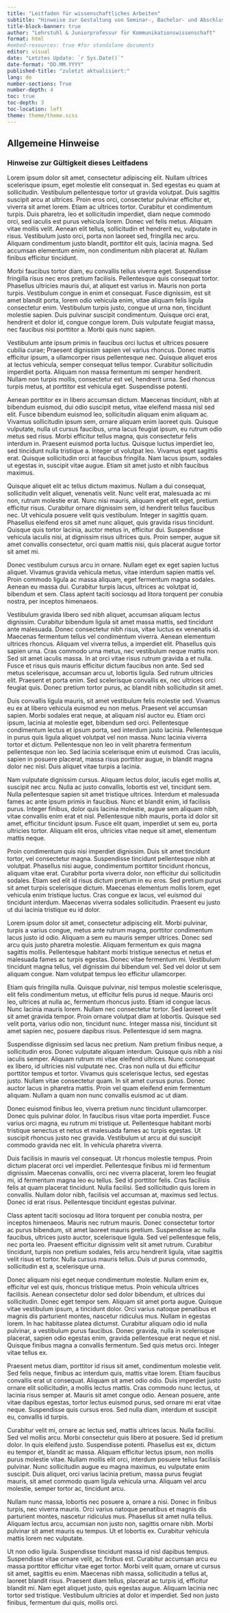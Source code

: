 ```yaml
---
title: "Leitfaden für wissenschaftliches Arbeiten"
subtitle: "Hinweise zur Gestaltung von Seminar-, Bachelor- und Abschlussarbeiten an Lehrstuhl & Juniorprofessur für Kommunikationswissenschaft"
title-block-banner: true
author: "Lehrstuhl & Juniorprofessur für Kommunikationswissenschaft"
format: html
#embed-resources: true #for standalone documents
editor: visual
date: "Letztes Update: `r Sys.Date()`"
date-format: "DD.MM.YYYY"
published-title: "zuletzt aktualisiert:"
lang: de
number-sections: True
number-depth: 4
toc: true
toc-depth: 3
toc-location: left
theme: theme/theme.scss
---
```


## Allgemeine Hinweise

### Hinweise zur Gültigkeit dieses Leitfadens

Lorem ipsum dolor sit amet, consectetur adipiscing elit. Nullam ultrices scelerisque ipsum, eget molestie elit consequat in. Sed egestas eu quam at sollicitudin. Vestibulum pellentesque tortor ut gravida volutpat. Duis sagittis suscipit arcu at ultrices. Proin eros orci, consectetur pulvinar efficitur et, viverra sit amet lorem. Etiam ac ultrices tortor. Curabitur et condimentum turpis. Duis pharetra, leo et sollicitudin imperdiet, diam neque commodo orci, sed iaculis est purus vehicula lorem. Donec vel felis metus. Aliquam vitae mollis velit. Aenean elit tellus, sollicitudin et hendrerit eu, vulputate in risus. Vestibulum justo orci, porta non laoreet sed, fringilla nec arcu. Aliquam condimentum justo blandit, porttitor elit quis, lacinia magna. Sed accumsan elementum enim, non condimentum nibh placerat at. Nullam finibus efficitur tincidunt.

Morbi faucibus tortor diam, eu convallis tellus viverra eget. Suspendisse fringilla risus nec eros pretium facilisis. Pellentesque quis consequat tortor. Phasellus ultricies mauris dui, at aliquet est varius in. Mauris non porta turpis. Vestibulum congue in enim et consequat. Fusce dignissim, est sit amet blandit porta, lorem odio vehicula enim, vitae aliquam felis ligula consectetur enim. Vestibulum turpis justo, congue ut urna non, tincidunt molestie sapien. Duis pulvinar suscipit condimentum. Quisque orci erat, hendrerit et dolor id, congue congue lorem. Duis vulputate feugiat massa, nec faucibus nisi porttitor a. Morbi quis nunc sapien.

Vestibulum ante ipsum primis in faucibus orci luctus et ultrices posuere cubilia curae; Praesent dignissim sapien vel varius rhoncus. Donec mattis efficitur ipsum, a ullamcorper risus pellentesque nec. Quisque aliquet eros at lectus vehicula, semper consequat tellus tempor. Curabitur sollicitudin imperdiet porta. Aliquam non massa fermentum mi semper hendrerit. Nullam non turpis mollis, consectetur est vel, hendrerit urna. Sed rhoncus turpis metus, at porttitor est vehicula eget. Suspendisse potenti.

Aenean porttitor ex in libero accumsan dictum. Maecenas tincidunt, nibh at bibendum euismod, dui odio suscipit metus, vitae eleifend massa nisl sed elit. Fusce bibendum euismod leo, sollicitudin aliquam enim aliquam ac. Vivamus sollicitudin ipsum sem, ornare aliquam enim laoreet quis. Quisque vulputate, nulla ut cursus faucibus, urna lacus feugiat ipsum, eu rutrum odio metus sed risus. Morbi efficitur tellus magna, quis consectetur felis interdum in. Praesent euismod porta luctus. Quisque luctus imperdiet leo, sed tincidunt nulla tristique a. Integer ut volutpat leo. Vivamus eget sagittis erat. Quisque sollicitudin orci at faucibus fringilla. Nam lacus ipsum, sodales ut egestas in, suscipit vitae augue. Etiam sit amet justo et nibh faucibus maximus.

Quisque aliquet elit ac tellus dictum maximus. Nullam a dui consequat, sollicitudin velit aliquet, venenatis velit. Nunc velit erat, malesuada ac mi non, rutrum molestie erat. Nunc nisi mauris, aliquam eget elit eget, pretium efficitur risus. Curabitur ornare dignissim sem, id hendrerit tellus faucibus nec. Ut vehicula posuere velit quis vestibulum. Integer in sagittis quam. Phasellus eleifend eros sit amet nunc aliquet, quis gravida risus tincidunt. Quisque quis tortor lacinia, auctor metus in, efficitur dui. Suspendisse vehicula iaculis nisi, at dignissim risus ultrices quis. Proin semper, augue sit amet convallis consectetur, orci quam mattis nisi, quis placerat augue tortor sit amet mi.

Donec vestibulum cursus arcu in ornare. Nullam eget ex eget sapien luctus aliquet. Vivamus gravida vehicula metus, vitae interdum sapien mattis vel. Proin commodo ligula ac massa aliquam, eget fermentum magna sodales. Aenean eu massa dui. Curabitur turpis lacus, ultrices ac volutpat id, bibendum et sem. Class aptent taciti sociosqu ad litora torquent per conubia nostra, per inceptos himenaeos.

Vestibulum gravida libero sed nibh aliquet, accumsan aliquam lectus dignissim. Curabitur bibendum ligula sit amet massa mattis, sed tincidunt ante malesuada. Donec consectetur nibh risus, vitae luctus ex venenatis id. Maecenas fermentum tellus vel condimentum viverra. Aenean elementum ultrices rhoncus. Aliquam vel viverra tellus, a imperdiet elit. Phasellus quis sapien urna. Cras commodo urna metus, nec vestibulum neque mattis non. Sed sit amet iaculis massa. In at orci vitae risus rutrum gravida a et nulla. Fusce et risus quis mauris efficitur dictum faucibus non ante. Sed sed metus scelerisque, accumsan arcu ut, lobortis ligula. Sed rutrum ultricies elit. Praesent et porta enim. Sed scelerisque convallis ex, nec ultrices orci feugiat quis. Donec pretium tortor purus, ac blandit nibh sollicitudin sit amet.

Duis convallis ligula mauris, sit amet vestibulum felis molestie sed. Vivamus eu ex at libero vehicula euismod eu non metus. Praesent vel accumsan sapien. Morbi sodales erat neque, at aliquam nisl auctor eu. Etiam orci ipsum, lacinia at molestie eget, bibendum sed orci. Pellentesque condimentum lectus et ipsum porta, sed interdum justo lacinia. Pellentesque in purus quis ligula aliquet volutpat vel non massa. Nunc lacinia viverra tortor et dictum. Pellentesque non leo in velit pharetra fermentum pellentesque non leo. Sed lacinia scelerisque enim ut euismod. Cras iaculis, sapien in posuere placerat, massa risus porttitor augue, in blandit magna dolor nec nisl. Duis aliquet vitae turpis a lacinia.

Nam vulputate dignissim cursus. Aliquam lectus dolor, iaculis eget mollis at, suscipit nec arcu. Nulla ac justo convallis, lobortis est vel, tincidunt sem. Nulla pellentesque sapien sit amet tristique ultrices. Interdum et malesuada fames ac ante ipsum primis in faucibus. Nunc et blandit enim, id facilisis purus. Integer finibus, dolor quis lacinia molestie, augue sem aliquam nibh, vitae convallis enim erat et nisl. Pellentesque nibh mauris, porta id dolor sit amet, efficitur tincidunt ipsum. Fusce elit quam, imperdiet ut sem eu, porta ultricies tortor. Aliquam elit eros, ultricies vitae neque sit amet, elementum mattis neque.

Proin condimentum quis nisi imperdiet dignissim. Duis sit amet tincidunt tortor, vel consectetur magna. Suspendisse tincidunt pellentesque nibh at volutpat. Phasellus nisi augue, condimentum porttitor tincidunt rhoncus, aliquam vitae erat. Curabitur porta viverra dolor, non efficitur dui sollicitudin sodales. Etiam sed elit id risus dictum pretium in eu eros. Sed pretium purus sit amet turpis scelerisque dictum. Maecenas elementum mollis lorem, eget vehicula enim tristique luctus. Cras congue ex lacus, vel euismod dui tincidunt interdum. Maecenas viverra sodales sollicitudin. Praesent eu justo ut dui lacinia tristique eu id dolor.

Lorem ipsum dolor sit amet, consectetur adipiscing elit. Morbi pulvinar, turpis a varius congue, metus ante rutrum magna, porttitor condimentum lacus justo id odio. Aliquam a sem eu mauris semper ultrices. Donec sed arcu quis justo pharetra molestie. Aliquam fermentum ex quis magna sagittis mollis. Pellentesque habitant morbi tristique senectus et netus et malesuada fames ac turpis egestas. Donec vitae fermentum mi. Vestibulum tincidunt magna tellus, vel dignissim dui bibendum vel. Sed vel dolor ut sem aliquam congue. Nam volutpat tempus leo efficitur ullamcorper.

Etiam quis fringilla nulla. Quisque pulvinar, nisl tempus molestie scelerisque, elit felis condimentum metus, ut efficitur felis purus id neque. Mauris orci leo, ultrices at nulla ac, fermentum rhoncus justo. Etiam id congue lacus. Nunc lacinia mauris lorem. Nullam nec consectetur tortor. Sed laoreet velit sit amet gravida tempor. Proin ornare volutpat diam at lobortis. Quisque sed velit porta, varius odio non, tincidunt nunc. Integer massa nisi, tincidunt sit amet sapien nec, posuere dapibus risus. Pellentesque id sem magna.

Suspendisse dignissim sed lacus nec pretium. Nam pretium finibus neque, a sollicitudin eros. Donec vulputate aliquam interdum. Quisque quis nibh a nisi iaculis semper. Aliquam rutrum mi vitae eleifend ultrices. Nunc consequat ex libero, id ultricies nisl vulputate nec. Cras non nulla ut dui efficitur porttitor tempus et tortor. Vivamus quis scelerisque lectus, sed egestas justo. Nullam vitae consectetur quam. In sit amet cursus purus. Donec auctor lacus in pharetra mattis. Proin vel quam eleifend enim fermentum aliquam. Nullam a quam non nunc convallis euismod ac ut diam.

Donec euismod finibus leo, viverra pretium nunc tincidunt ullamcorper. Donec quis pulvinar dolor. In faucibus risus vitae porta imperdiet. Fusce varius orci magna, eu rutrum mi tristique ut. Pellentesque habitant morbi tristique senectus et netus et malesuada fames ac turpis egestas. Ut suscipit rhoncus justo nec gravida. Vestibulum ut arcu at dui suscipit commodo gravida nec elit. In vehicula pharetra viverra.

Duis facilisis in mauris vel consequat. Ut rhoncus molestie tempus. Proin dictum placerat orci vel imperdiet. Pellentesque finibus mi id fermentum dignissim. Maecenas convallis, orci nec viverra placerat, lorem leo feugiat mi, id fermentum magna leo eu tellus. Sed id porttitor felis. Cras facilisis felis at quam placerat tincidunt. Nulla facilisi. Sed sollicitudin quis lorem in convallis. Nullam dolor nibh, facilisis vel accumsan at, maximus sed lectus. Donec id erat risus. Pellentesque tincidunt egestas pulvinar.

Class aptent taciti sociosqu ad litora torquent per conubia nostra, per inceptos himenaeos. Mauris nec rutrum mauris. Donec consectetur tortor ac purus bibendum, sit amet laoreet mauris pretium. Suspendisse ac nulla faucibus, ultrices justo auctor, scelerisque ligula. Sed vel pellentesque felis, nec porta leo. Praesent efficitur dignissim velit sit amet rutrum. Curabitur tincidunt, turpis non pretium sodales, felis arcu hendrerit ligula, vitae sagittis velit risus et tortor. Nulla cursus mauris tellus. Duis ut purus commodo, sollicitudin est a, scelerisque urna.

Donec aliquam nisi eget neque condimentum molestie. Nullam enim ex, efficitur vel est quis, rhoncus tristique metus. Proin vehicula ultrices facilisis. Aenean consectetur dolor sed dolor bibendum, et ultrices dui sollicitudin. Donec eget tempor sem. Aliquam sit amet porta augue. Quisque vitae vestibulum ipsum, a tincidunt dolor. Orci varius natoque penatibus et magnis dis parturient montes, nascetur ridiculus mus. Nullam in egestas lorem. In hac habitasse platea dictumst. Curabitur aliquam odio id nulla pulvinar, a vestibulum purus faucibus. Donec gravida, nulla in scelerisque placerat, sapien odio egestas enim, gravida pellentesque erat neque et nisl. Quisque finibus magna a convallis fermentum. Sed quis metus orci. Integer vitae tellus ex.

Praesent metus diam, porttitor id risus sit amet, condimentum molestie velit. Sed felis neque, finibus ac interdum quis, mattis vitae lorem. Etiam faucibus convallis erat ut consequat. Aliquam sit amet odio odio. Duis imperdiet justo ornare elit sollicitudin, a mollis lectus mattis. Cras commodo nunc lectus, ut lacinia risus semper at. Mauris sit amet congue odio. Aenean posuere, ante vitae dapibus egestas, tortor lectus euismod purus, sed ornare mi erat vitae neque. Suspendisse quis cursus eros. Sed nulla diam, interdum et suscipit eu, convallis id turpis.

Curabitur velit mi, ornare ac lectus sed, mattis ultrices lacus. Nulla facilisi. Sed vel mollis arcu. Morbi consectetur quis libero at posuere. Sed id pretium dolor. In quis eleifend justo. Suspendisse potenti. Phasellus est ex, dictum eu tempor et, blandit ac massa. Aliquam efficitur lectus ipsum, non mollis purus molestie vitae. Nullam mollis elit orci, interdum posuere tellus facilisis pulvinar. Nunc sollicitudin augue eu magna maximus, eu vulputate enim suscipit. Duis aliquet, orci varius lacinia pretium, massa purus feugiat mauris, sit amet commodo quam ligula vehicula urna. Aliquam vel arcu molestie, semper tortor ac, tincidunt arcu.

Nullam nunc massa, lobortis nec posuere a, ornare a nisi. Donec in finibus turpis, nec viverra mauris. Orci varius natoque penatibus et magnis dis parturient montes, nascetur ridiculus mus. Phasellus sit amet nulla tellus. Aliquam lectus arcu, accumsan non justo non, sagittis ornare nibh. Morbi pulvinar sit amet mauris eu tempus. Ut et lobortis ex. Curabitur vehicula mattis lorem nec vulputate.

Ut non odio ligula. Suspendisse tincidunt massa id nisl dapibus tempus. Suspendisse vitae ornare velit, ac finibus est. Curabitur accumsan arcu eu massa porttitor efficitur vitae eget tortor. Morbi velit quam, ornare ut cursus sit amet, sagittis eu enim. Maecenas nibh massa, sollicitudin a tellus at, laoreet blandit risus. Praesent diam tellus, placerat ac turpis id, efficitur blandit mi. Nam eget aliquet justo, quis egestas augue. Aliquam lacinia nec tortor sed tristique. Vestibulum ultricies at dolor et imperdiet. Sed non justo finibus, fermentum dui quis, mollis orci.
